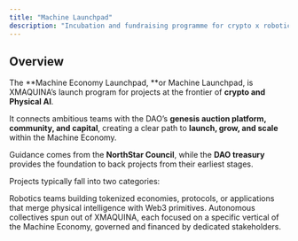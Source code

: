 ```yaml
---
title: "Machine Launchpad"
description: "Incubation and fundraising programme for crypto x robotics projects"
---
```


## Overview

The \*\*Machine Economy Launchpad, \*\*or Machine Launchpad, is XMAQUINA’s launch program for projects at the frontier of **crypto and Physical AI**.

It connects ambitious teams with the DAO’s **genesis auction platform, community, and capital**, creating a clear path to **launch, grow, and scale** within the Machine Economy.

Guidance comes from the **NorthStar Council**, while the **DAO treasury** provides the foundation to back projects from their earliest stages.

Projects typically fall into two categories:

<Columns cols={2}>
  <Card title="crypto x robotics" icon="robot" color="#1ED612" href="/launchpad/crypto-robotics" cta="Learn more">
    Robotics teams building tokenized economies, protocols, or applications that merge physical intelligence with Web3 primitives.
  </Card>
  <Card title="sub DAOs" icon="engine" color="#1ED612" href="/launchpad/sub-dao" cta="Discover sub-DAOs">
    Autonomous collectives spun out of XMAQUINA, each focused on a specific vertical of the Machine Economy, governed and financed by dedicated stakeholders.
  </Card>
</Columns>